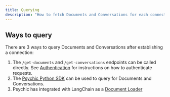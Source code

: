 ```yaml
---
title: Querying
description: "How to fetch Documents and Conversations for each connection"
---
```


## Ways to query
There are 3 ways to query Documents and Conversations after establishing a connection:
1. The `/get-documents` and `/get-conversations` endpoints can be called directly. See [Authentication](/api-reference/authentication) for instructions on how to authenticate requests.
2. The [Psychic Python SDK](/python-sdk) can be used to query for Documents and Conversations.
3. Psychic has integrated with LangChain as a [Document Loader](https://python.langchain.com/en/latest/modules/indexes/document_loaders/examples/psychic.html)